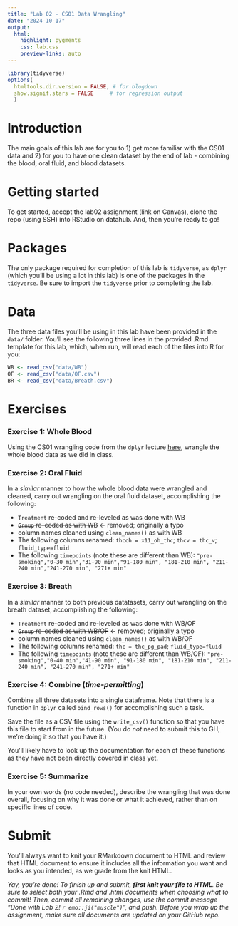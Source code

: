 ```yaml
---
title: "Lab 02 - CS01 Data Wrangling"
date: "2024-10-17"
output: 
  html: 
    highlight: pygments
    css: lab.css
    preview-links: auto
---
```


```r
library(tidyverse)
options(
  htmltools.dir.version = FALSE, # for blogdown
  show.signif.stars = FALSE     # for regression output
  )
```

# Introduction

The main goals of this lab are for you to 1) get more familiar with the CS01 data and 2) for you to have one clean dataset by the end of lab - combining the blood, oral fluid, and blood datasets.

# Getting started

To get started, accept the lab02 assignment (link on Canvas), clone the repo (using SSH) into RStudio on datahub. And, then you're ready to go!

# Packages

The only package required for completion of this lab is `tidyverse`, as `dplyr` (which you'll be using a lot in this lab) is one of the packages in the `tidyverse`. Be sure to import the `tidyverse` prior to completing the lab.

# Data

The three data files you'll be using in this lab have been provided in the `data/` folder. You'll see the following three lines in the provided .Rmd template for this lab, which, when run, will read each of the files into R for you:

``` r
WB <- read_csv("data/WB")
OF <- read_csv("data/OF.csv")
BR <- read_csv("data/Breath.csv")
```

# Exercises

### Exercise 1: **Whole Blood**

Using the CS01 wrangling code from the `dplyr` lecture [here](https://cogs137-fa24.github.io/cogs137-fa24/content/lectures/03-dplyr.html#cs01-wrangling), wrangle the whole blood data as we did in class.

### Exercise 2: **Oral Fluid**

In a *similar* manner to how the whole blood data were wrangled and cleaned, carry out wrangling on the oral fluid dataset, accomplishing the following:

-   `Treatment` re-coded and re-leveled as was done with WB
-   ~~`Group` re-coded as with WB~~ <- removed; originally a typo
-   column names cleaned using `clean_names()` as with WB
-   The following columns renamed: `thcoh = x11_oh_thc`; `thcv = thc_v`; `fluid_type=fluid`
-   The following `timepoints` (note these are different than WB): `"pre-smoking","0-30 min","31-90 min","91-180 min", "181-210 min", "211-240 min","241-270 min", "271+ min"`

### Exercise 3: **Breath**

In a *similar* manner to both previous datatasets, carry out wrangling on the breath dataset, accomplishing the following:

-   `Treatment` re-coded and re-leveled as was done with WB/OF
-   ~~`Group` re-coded as with WB/OF~~ <- removed; originally a typo
-   column names cleaned using `clean_names()` as with WB/OF
-   The following columns renamed: `thc = thc_pg_pad`; `fluid_type=fluid`
-   The following `timepoints` (note these are different than WB/OF): `"pre-smoking","0-40 min","41-90 min", "91-180 min", "181-210 min", "211-240 min", "241-270 min", "271+ min"`

### Exercise 4: **Combine** (*time-permitting*)

Combine all three datasets into a single dataframe. Note that there is a function in `dplyr` called `bind_rows()` for accomplishing such a task.

Save the file as a CSV file using the `write_csv()` function so that you have this file to start from in the future. (You do *not* need to submit this to GH; we're doing it so that you have it.)

You'll likely have to look up the documentation for each of these functions as they have not been directly covered in class yet.

### Exercise 5: **Summarize**

In your own words (no code needed), describe the wrangling that was done overall, focusing on why it was done or what it achieved, rather than on specific lines of code.

# Submit

::: callout-important
You'll always want to knit your RMarkdown document to HTML and review that HTML document to ensure it includes all the information you want and looks as you intended, as we grade from the knit HTML.
:::

*Yay, you're done! To finish up and submit, **first knit your file to HTML**. Be sure to select both your .Rmd and .html documents when choosing what to commit! Then, commit all remaining changes, use the commit message "Done with Lab 2! `r emo::ji("muscle")`", and push. Before you wrap up the assignment, make sure all documents are updated on your GitHub repo.*

